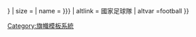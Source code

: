 {{country data {{{1|}}}
| flagbig/core
| variant = {{{variant|{{{2|}}}}}}
| size = {{{size|}}}
| name = {{{name alias-football|{{{name|}}}}}}
| altlink = 國家足球隊
| altvar =football
}}<noinclude>
{{documentation}}
[[Category:旗幟模板系統]]
</noinclude>